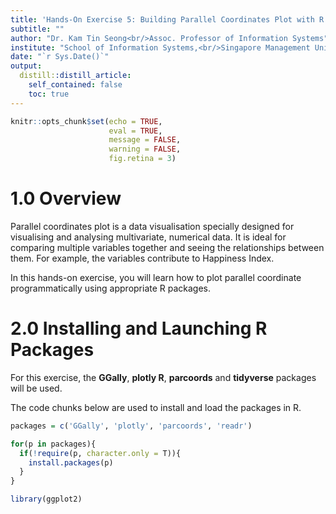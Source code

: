 ```yaml
---
title: 'Hands-On Exercise 5: Building Parallel Coordinates Plot with R'
subtitle: ""
author: "Dr. Kam Tin Seong<br/>Assoc. Professor of Information Systems"
institute: "School of Information Systems,<br/>Singapore Management Uniiversity"
date: "`r Sys.Date()`"
output:
  distill::distill_article:
    self_contained: false
    toc: true
---
```


```r
knitr::opts_chunk$set(echo = TRUE,
                      eval = TRUE,
                      message = FALSE,
                      warning = FALSE,
                      fig.retina = 3)
```

# 1.0 Overview

Parallel coordinates plot is a data visualisation specially designed for visualising and analysing multivariate, numerical data.  It is ideal for comparing multiple variables together and seeing the relationships between them. For example, the variables contribute to Happiness Index. 

In this hands-on exercise, you will learn how to plot parallel coordinate programmatically using appropriate R packages.

# 2.0 Installing and Launching R Packages

For this exercise, the **GGally**, **plotly R**, **parcoords** and **tidyverse** packages will be used.  

The code chunks below are used to install and load the packages in R.

```r

packages = c('GGally', 'plotly', 'parcoords', 'readr')

for(p in packages){
  if(!require(p, character.only = T)){
    install.packages(p)
  }
}

library(ggplot2)
```
